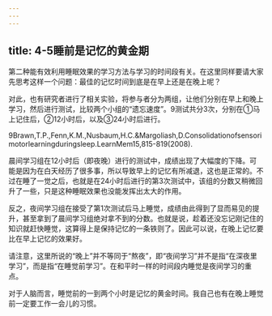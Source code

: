 ```yaml
---
---
---
```

title: 4-5睡前是记忆的黄金期
---




第二种能有效利用睡眠效果的学习方法与学习的时间段有关。在这里同样要请大家先思考这样一个问题：最佳的记忆时间到底是在早上还是在晚上呢？

对此，也有研究者进行了相关实验，将参与者分为两组，让他们分别在早上和晚上学习，然后进行测试，比较两个小组的“遗忘速度”。9测试共分3次，分别在①马上记住后，②12小时后，以及③24小时后进行。

9Brawn,T.P.,Fenn,K.M.,Nusbaum,H.C.&Margoliash,D.Consolidationofsensorimotorlearningduringsleep.LearnMem15,815-819(2008).

晨间学习组在12小时后（即夜晚）进行的测试中，成绩出现了大幅度的下降。可能是因为在白天经历了很多事，所以导致早上的记忆有所减退，这也是正常的。不过在睡了一觉之后，也就是在24小时后进行的第3次测试中，该组的分数又稍微回升了一些，只是这种睡眠效果也没能发挥出太大的作用。

反之，夜间学习组在接受了第1次测试后马上睡觉，成绩由此得到了显而易见的提升，甚至拿到了晨间学习组绝对拿不到的分数。也就是说，趁着还没忘记刚记住的知识就赶快睡觉，这算得上是保持记忆的一条铁则了。因此可以说，在晚上记忆要比在早上记忆的效果好。

请注意，这里所说的“晚上”并不等同于“熬夜”，即“夜间学习”并不是指“在深夜里学习”，而是指“在睡觉前学习”。在和平时一样的时间段内睡觉是夜间学习的重点。

对于人脑而言，睡觉前的一到两个小时是记忆的黄金时间。我自己也有在晚上睡觉前一定要工作一会儿的习惯。